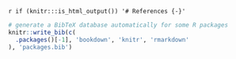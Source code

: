 `r if (knitr:::is_html_output()) '# References {-}'`

```r
# generate a BibTeX database automatically for some R packages
knitr::write_bib(c(
  .packages()[-1], 'bookdown', 'knitr', 'rmarkdown'
), 'packages.bib')
```

